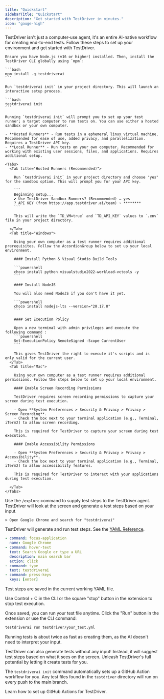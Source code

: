 ```yaml
---
title: "Quickstart"
sidebarTitle: "Quickstart"
description: "Get started with TestDriver in minutes."
icon: "gauge-high"
---
```



TestDriver isn't just a computer-use agent, it's an entire AI-native workflow for creating end-to-end tests. Follow these steps to set up your environment and get started with TestDriver.


<Steps>
<Step title="Set Up TestDriver">

  <AccordionGroup>

  
  <Accordion title="Install the CLI">

    Ensure you have Node.js (v16 or higher) installed. Then, install the TestDriver CLI globally using `npm`:

    ```bash
    npm install -g testdriverai
    ```
  </Accordion>
  <Accordion title="Initialize your project">

    Run `testdriverai init` in your project directory. This will launch an interactive setup process.

    ```bash
    testdriverai init
    ```
  </Accordion>
  <Accordion title="Configure test runner">

    Running `testdriverai init` will prompt you to set up your test runner; a target computer to run tests on. You can use either a hosted sandbox or your own computer.

    - **Hosted Runners** - Run tests in a ephemeral linux virtual machine. Recommended for ease of use, added privacy, and parallelization. Requires a TestDriver API key.
    - **Local Runner** - Run tests on your own computer. Recommended for working with existing user sessions, files, and applications. Requires additional setup.

    <Tabs>
      <Tab title="Hosted Runners (Recommended)">

        Run `testdriverai init` in your project directory and choose "yes" for the sandbox option. This will prompt you for your API key.

        ```
        Beginning setup...
        ✔ Use TestDriver Sandbox Runners? (Recommended) … yes
        ? API KEY (from https://app.testdriver.ai/team) › ********
        ```

        This will write the `TD_VM=true` and `TD_API_KEY` values to `.env` file in your project directory. 

      </Tab>
      <Tab title="Windows">

        Using your own computer as a test runner requires additional prerequisites. Follow the AccordionGroup below to set up your local environment.

        #### Install Python & Visual Studio Build Tools

        ```powershell
        choco install python visualstudio2022-workload-vctools -y
        ```

        #### Install NodeJS

        You will also need NodeJS if you don't have it yet.

        ```powershell
        choco install nodejs-lts --version="20.17.0"
        ```

        #### Set Execution Policy

        Open a new terminal with admin privileges and execute the following command : 
        ```powershell
        Set-ExecutionPolicy RemoteSigned -Scope CurrentUser
        ```
      
        This gives TestDriver the right to execute it's scripts and is only valid for the current user. 
      </Tab>
      <Tab title="Mac">

        Using your own computer as a test runner requires additional permissions. Follow the steps below to set up your local environment.

        #### Enable Screen Recording Permissions
        
        TestDriver requires screen recording permissions to capture your screen during test execution.

        - Open **System Preferences > Security & Privacy > Privacy > Screen Recording**.
        - Check the box next to your terminal application (e.g., Terminal, iTerm2) to allow screen recording.
        
        This is required for TestDriver to capture your screen during test execution.
        
        #### Enable Accessibility Permissions
        
        - Open **System Preferences > Security & Privacy > Privacy > Accessibility**.
        - Check the box next to your terminal application (e.g., Terminal, iTerm2) to allow accessibility features.

        This is required for TestDriver to interact with your applications during test execution.

      </Tab>
    </Tabs>
  </Accordion>
</AccordionGroup>

</Step>

<Step title="Create your first test">

Use the `/explore` command to supply test steps to the TestDriver agent. TestDriver will look at the screen and generate a test steps based on your input.  

```
> Open Google Chrome and search for "testdriverai"
```

TestDriver will generate and run test steps. See the [YAML Reference](/commands/assert). 

```yaml
- command: focus-application
  name: Google Chrome
- command: hover-text
  text: Search Google or type a URL
  description: main search bar
  action: click
- command: type
  text: testdriverai
- command: press-keys
  keys: [enter]
```

Test steps are saved in the current working YAML file. 

<Tip>Use Control + C in the CLI or the square "stop" button in the extension to stop test execution.</Tip>

</Step>

<Step title="Running tests">

Once saved, you can run your test file anytime. Click the "Run" button in the extension or use the CLI command:

```bash
testdriverai run testdriver/your_test.yml
```

Running tests is about twice as fast as creating them, as the AI doesn't need to interpret your input.

</Step>

<Step title="Generate self-driving tests">
TestDriver can also generate tests without any input! Instead, it will suggest test steps based on what it sees on the screen.
<Card 
  title="Self-Driving Test Guide"
  icon="link"
  href="/getting-started/generating">
  Unleash TestDriver's full potential by letting it create tests for you.
</Card>

</Step>

<Step title="Deploy to CI/CD">

  The `testdriverai init` command automatically sets up a GitHub Action workflow for you. Any test files found in the `testdriver` directory will run on every push to the main branch. 

  <Card
    title="GitHub Actions"
    icon="link"
    href="/action/setup">
    Learn how to set up GitHub Actions for TestDriver.
  </Card>

</Step>

</Steps>



<Comments />

